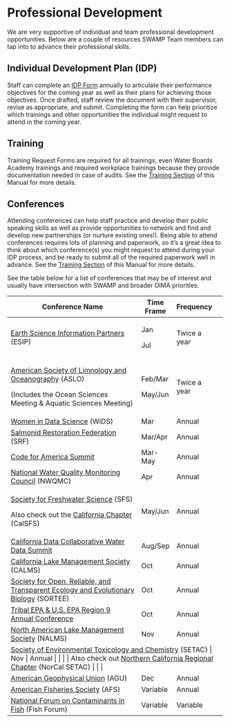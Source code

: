 # Professional Development

We are very supportive of individual and team professional development opportunities. Below are a couple of resources SWAMP Team members can tap into to advance their professional skills.

## Individual Development Plan (IDP)

Staff can complete an [IDP Form](https://www.documents.dgs.ca.gov/dgs/fmc/pdf/std637.pdf) annually to articulate their performance objectives for the coming year as well as their plans for achieving those objectives. Once drafted, staff review the document with their supervisor, revise as appropriate, and submit. Completing the form can help prioritize which trainings and other opportunities the individual might request to attend in the coming year.

## Training

Training Request Forms are required for all trainings, even Water Boards Academy trainings and required workplace trainings because they provide documentation needed in case of audits. See the [Training Section](https://cawaterboarddatacenter.github.io/swamp-manual/admin/training.html#training) of this Manual for more details.

## Conferences

Attending conferences can help staff practice and develop their public speaking skills as well as provide opportunities to network and find and develop new partnerships (or nurture existing ones!). Being able to attend conferences requires lots of planning and paperwork, so it's a great idea to think about which conference(s) you might request to attend during your IDP process, and be ready to submit all of the required paperwork well in advance. See the [Training Section](https://cawaterboarddatacenter.github.io/swamp-manual/admin/training.html#training) of this Manual for more details.

See the table below for a list of conferences that may be of interest and usually have intersection with SWAMP and broader OIMA priorities.

+---------------------------------------------------------------------------------------------------------------------------+------------+--------------+
| Conference Name                                                                                                           | Time Frame | Frequency    |
+===========================================================================================================================+============+==============+
| [Earth Science Information Partners](https://www.esipfed.org/meetings) (ESIP)                                             | Jan        | Twice a year |
|                                                                                                                           |            |              |
|                                                                                                                           | Jul        |              |
+---------------------------------------------------------------------------------------------------------------------------+------------+--------------+
| [American Society of Limnology and Oceanography](https://www.aslo.org/meetings/) (ASLO)                                   | Feb/Mar    | Twice a year |
|                                                                                                                           |            |              |
| (Includes the Ocean Sciences Meeting & Aquatic Sciences Meeting)                                                          | May/Jun    |              |
+---------------------------------------------------------------------------------------------------------------------------+------------+--------------+
| [Women in Data Science](https://www.widsconference.org/conference.html) (WiDS)                                            | Mar        | Annual       |
+---------------------------------------------------------------------------------------------------------------------------+------------+--------------+
| [Salmonid Restoration Federation](https://www.calsalmon.org/conferences) (SRF)                                            | Mar/Apr    | Annual       |
+---------------------------------------------------------------------------------------------------------------------------+------------+--------------+
| [Code for America Summit](https://summit.codeforamerica.org/)                                                             | Mar-May    | Annual       |
+---------------------------------------------------------------------------------------------------------------------------+------------+--------------+
| [National Water Quality Monitoring Council](https://www.epa.gov/awma/national-water-quality-monitoring-council) (NWQMC)   | Apr        | Annual       |
+---------------------------------------------------------------------------------------------------------------------------+------------+--------------+
| [Society for Freshwater Science](https://freshwater-science.org/events) (SFS)                                             | May/Jun    | Annual       |
|                                                                                                                           |            |              |
| Also check out the [California Chapter](https://freshwater-science.org/my-sfs/chapters/california) (CalSFS)               |            |              |
+---------------------------------------------------------------------------------------------------------------------------+------------+--------------+
| [California Data Collaborative Water Data Summit](https://www.cawaterdatasummit.org/)                                     | Aug/Sep    | Annual       |
+---------------------------------------------------------------------------------------------------------------------------+------------+--------------+
| [California Lake Management Society](https://www.california-lakes.org/calms-conference) (CALMS)                           | Oct        | Annual       |
+---------------------------------------------------------------------------------------------------------------------------+------------+--------------+
| [Society for Open, Reliable, and Transparent Ecology and Evolutionary Biology](https://www.sortee.org/upcoming/) (SORTEE) | Oct        | Annual       |
+---------------------------------------------------------------------------------------------------------------------------+------------+--------------+
| [Tribal EPA & U.S. EPA Region 9 Annual Conference](https://tribalepa.com/)                                                | Oct        | Annual       |
+---------------------------------------------------------------------------------------------------------------------------+------------+--------------+
| [North American Lake Management Society](https://www.nalms.org/nalms-symposia/) (NALMS)                                   | Nov        | Annual       |
+---------------------------------------------------------------------------------------------------------------------------+------------+--------------+
| [Society of Environmental Toxicology and Chemistry](https://www.setac.org/) (SETAC)                 | Nov        | Annual       |
|                                                                                                                           |            |              |
| Also check out [Northern California Regional Chapter](https://www.norcalsetac.com/events.html) (NorCal SETAC)             |            |              |
+---------------------------------------------------------------------------------------------------------------------------+------------+--------------+
| [​American Geophysical Union](https://www.agu.org/Plan-for-a-Meeting/AGUMeetings) (AGU)                                    | Dec        | Annual       |
+---------------------------------------------------------------------------------------------------------------------------+------------+--------------+
| [​American Fisheries Society](https://fisheries.org/events/) (AFS)                                                         | Variable   | Annual       |
+---------------------------------------------------------------------------------------------------------------------------+------------+--------------+
| [National Forum on Contaminants in Fish](https://www.epa.gov/fish-tech/national-forum-contaminants-fish) (Fish Forum)     | Variable   | Variable     |
+---------------------------------------------------------------------------------------------------------------------------+------------+--------------+
